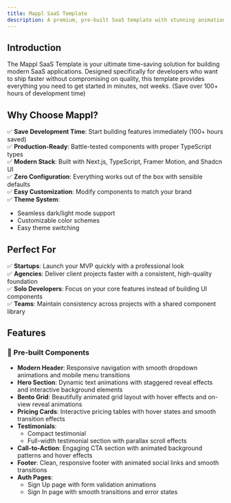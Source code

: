 ```yaml
---
title: Mappl SaaS Template
description: A premium, pre-built SaaS template with stunning animations and modern UI components. Built with Next.js, TypeScript, Motion, and Shadcn UI.
---
```


<MdxVideo url="https://cdn.badtz-ui.com/demo-templates/demo-mappl.mp4" />

<TemplateLinks previewLink="https://mappl-demo.vercel.app/" pageLink="https://pro.badtz-ui.com/docs/templates/mappl-saas-template" />

## Introduction

The Mappl SaaS Template is your ultimate time-saving solution for building modern SaaS applications. Designed specifically for developers who want to ship faster without compromising on quality, this template provides everything you need to get started in minutes, not weeks. (Save over 100+ hours of development time)

## Why Choose Mappl?

✅ **Save Development Time**: Start building features immediately (100+ hours saved)<br />
✅ **Production-Ready**: Battle-tested components with proper TypeScript types<br />
✅ **Modern Stack**: Built with Next.js, TypeScript, Framer Motion, and Shadcn UI<br />
✅ **Zero Configuration**: Everything works out of the box with sensible defaults<br />
✅ **Easy Customization**: Modify components to match your brand<br />
✅ **Theme System**: 
   - Seamless dark/light mode support
   - Customizable color schemes
   - Easy theme switching

## Perfect For

✅ **Startups**: Launch your MVP quickly with a professional look<br />
✅ **Agencies**: Deliver client projects faster with a consistent, high-quality foundation<br />
✅ **Solo Developers**: Focus on your core features instead of building UI components<br />
✅ **Teams**: Maintain consistency across projects with a shared component library

## Features

### 🎯 Pre-built Components

- **Modern Header**: Responsive navigation with smooth dropdown animations and mobile menu transitions
- **Hero Section**: Dynamic text animations with staggered reveal effects and interactive background elements
- **Bento Grid**: Beautifully animated grid layout with hover effects and on-view reveal animations
- **Pricing Cards**: Interactive pricing tables with hover states and smooth transition effects
- **Testimonials**: 
  - Compact testimonial
  - Full-width testimonial section with parallax scroll effects
- **Call-to-Action**: Engaging CTA section with animated background patterns and hover effects
- **Footer**: Clean, responsive footer with animated social links and smooth transitions
- **Auth Pages**: 
  - Sign Up page with form validation animations
  - Sign In page with smooth transitions and error states
